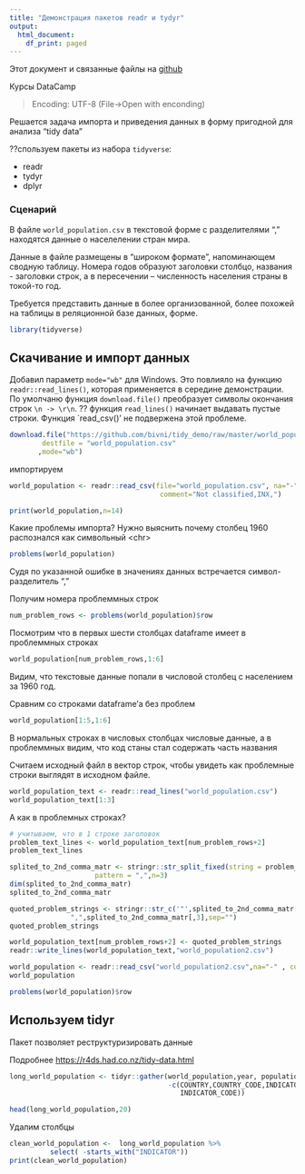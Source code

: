 ```yaml
---
title: "Демонстрация пакетов readr и tydyr"
output:
  html_document:
    df_print: paged
---
```


Этот документ и связанные файлы на [github](https://github.com/bivni/tidy_demo)

Курсы DataCamp  
   

> Encoding: UTF-8  (File->Open with enconding)

Решается задача импорта и приведения данных в форму пригодной для анализа "tidy data"

??спользуем пакеты из набора `tidyverse`:

* readr
* tydyr
* dplyr

### Сценарий 

В файле `world_population.csv` в текстовой форме с разделителями "," находятся данные о населелении стран мира.  

Данные в файле размещены в "широком формате", напоминающем сводную таблицу. Номера годов образуют заголовки столбцо, названия - заголовки строк, а в пересечении -- численность населения страны в токой-то год.

Требуется представить данные в более организованной, более похожей на таблицы в реляционной базе данных, форме.



```r

library(tidyverse)
```



## Скачивание и импорт данных 


Добавил параметр `mode="wb"` для Windows. Это повлияло на функцию `readr::read_lines()`, которая применяется в середине демонстрации. По умолчаню функция `download.file()`  преобразует символы окончания строк `\n -> \r\n`. ?? функция `read_lines()` начинает выдавать пустые строки. Функция `read_csv()' не подвержена этой проблеме.

```r
download.file("https://github.com/bivni/tidy_demo/raw/master/world_population.csv",
        destfile = "world_population.csv"
       ,mode="wb")

```

импортируем 

```r
world_population <- readr::read_csv(file="world_population.csv", na="-",
                                     comment="Not classified,INX,")
```



```r
print(world_population,n=14)
```

Какие проблемы импорта? Нужно выяснить почему столбец 1960 распознался как символьный \<chr\> 


```r
problems(world_population)

```

Судя по указанной ошибке в значениях данных встречается символ-разделитель ","

Получим номера проблеммных строк 

```r
num_problem_rows <- problems(world_population)$row
```

Посмотрим что в первых шести столбцах dataframe имеет в проблеммных строках 

```r
world_population[num_problem_rows,1:6]
```

Видим, что текстовые данные попали в числовой столбец с населением за 1960 год.  

Сравним со строками dataframe'а без проблем 

```r
world_population[1:5,1:6]
```

В нормальных строках в числовых столбцах числовые данные, а в проблеммных видим, что код станы стал содержать часть названия 

Считаем исходный файл в вектор строк, чтобы увидеть как проблемные строки выглядят в исходном файле. 

```r
world_population_text <- readr::read_lines("world_population.csv")
world_population_text[1:3]
```

А как в проблемных строках?

```r
# учитываем, что в 1 строке заголовок 
problem_text_lines <- world_population_text[num_problem_rows+2] 
problem_text_lines
```

```r
splited_to_2nd_comma_matr <- stringr::str_split_fixed(string = problem_text_lines,
                     pattern = ",",n=3)
dim(splited_to_2nd_comma_matr)
splited_to_2nd_comma_matr
```
```r
quoted_problem_strings <- stringr::str_c('"',splited_to_2nd_comma_matr[,1],",",splited_to_2nd_comma_matr[,2],'"',
               ",",splited_to_2nd_comma_matr[,3],sep="")
quoted_problem_strings
```


```r
world_population_text[num_problem_rows+2] <- quoted_problem_strings
readr::write_lines(world_population_text,"world_population2.csv")
```

```r
world_population <- readr::read_csv("world_population2.csv",na="-" , comment="Not classified,INX,") # escape_backslash=T,delim = ','
world_population

```

```r
problems(world_population)$row
```

## Используем tidyr



Пакет позволяет реструктуризировать данные 

Подробнее <https://r4ds.had.co.nz/tidy-data.html>





```r
long_world_population <- tidyr::gather(world_population,year, population,
                                       -c(COUNTRY,COUNTRY_CODE,INDICATOR_NAME,
                                          INDICATOR_CODE))
```



```r
head(long_world_population,20)
```


Удалим столбцы


```r
clean_world_population <-  long_world_population %>% 
          select( -starts_with("INDICATOR")) 
print(clean_world_population)
```


